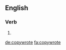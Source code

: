 ==English==

===Verb===
{{head|en|verb form}}

# {{en-simple past of|copywrite}}

[[de:copywrote]]
[[fa:copywrote]]
